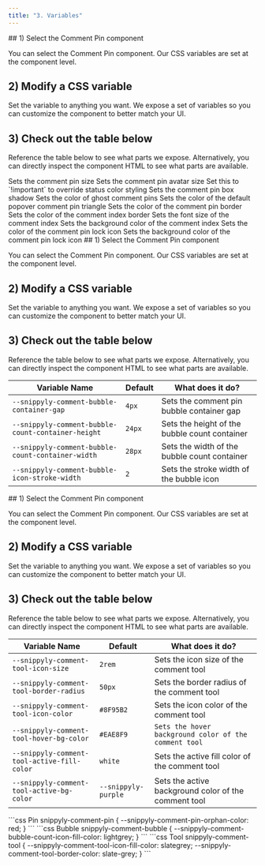 ```yaml
---
title: "3. Variables"
---
```



<Tabs>
<Tab title="Pin">
## 1) Select the Comment Pin component

You can select the Comment Pin component.
Our CSS variables are set at the component level.

## 2) Modify a CSS variable
Set the variable to anything you want.
We expose a set of variables so you can customize the component to better match your UI.

## 3) Check out the table below

Reference the table below to see what parts we expose.
Alternatively, you can directly inspect the component HTML to see what parts are available.

<ResponseField name="--snippyly-comment-pin-size" default="2.5rem">
Sets the comment pin size
</ResponseField>

<ResponseField name="--snippyly-comment-pin-avatar-size" default="1.5rem">
Sets the comment pin avatar size
</ResponseField>

<ResponseField name="--snippyly-comment-pin-bg-color" default="--snippyly-purple">
Set this to `!important` to override status color styling
</ResponseField>

<ResponseField name="--snippyly-comment-pin-box-shadow" default="0px 8px 16px -8px rgba(15, 15, 15, 0.1)">
Sets the comment pin box shadow
</ResponseField>

<ResponseField name="--snippyly-comment-pin-ghost-color" default="--snippyly-grey-3-color">
Sets the color of ghost comment pins
</ResponseField>

<ResponseField name="--snippyly-comment-pin-popover-color" default="#a259fe">
Sets the color of the default popover comment pin triangle
</ResponseField>

<ResponseField name="--snippyly-comment-pin-border" default="2px solid white">
Sets the color of the comment pin border
</ResponseField>

<ResponseField name="--snippyly-comment-pin-index-border" default="1px solid rgb(210, 210, 210)">
Sets the color of the comment index border
</ResponseField>

<ResponseField name="--snippyly-comment-pin-index-font-size" default="0.55rem">
Sets the font size of the comment index
</ResponseField>

<ResponseField name="--snippyly-comment-pin-index-bg" default="white">
Sets the background color of the comment index
</ResponseField>

<ResponseField name="--snippyly-internal-lock-icon-color" default="white">
Sets the color of the comment pin lock icon
</ResponseField>

<ResponseField name="--snippyly-internal-lock-bg-color" default="grey">
Sets the background color of the comment pin lock icon
</ResponseField>


</Tab>

<Tab title="Bubble">
## 1) Select the Comment Pin component

You can select the Comment Pin component.
Our CSS variables are set at the component level.

## 2) Modify a CSS variable
Set the variable to anything you want.
We expose a set of variables so you can customize the component to better match your UI.

## 3) Check out the table below

Reference the table below to see what parts we expose.
Alternatively, you can directly inspect the component HTML to see what parts are available.

|Variable Name	|Default	|What does it do?|
|---------------|-----------|----------------|
|`--snippyly-comment-bubble-container-gap`|`4px`|Sets the comment pin bubble container gap|
|`--snippyly-comment-bubble-count-container-height`|`24px`|Sets the height of the bubble count container|
|`--snippyly-comment-bubble-count-container-width`|`28px`|Sets the width of the bubble count container|
|`--snippyly-comment-bubble-icon-stroke-width`|`2`|Sets the stroke width of the bubble icon|

</Tab>

<Tab title="Tool">
## 1) Select the Comment Pin component

You can select the Comment Pin component.
Our CSS variables are set at the component level.

## 2) Modify a CSS variable
Set the variable to anything you want.
We expose a set of variables so you can customize the component to better match your UI.

## 3) Check out the table below

Reference the table below to see what parts we expose.
Alternatively, you can directly inspect the component HTML to see what parts are available.

|Variable Name	|Default	|What does it do?|
|---------------|-----------|----------------|
|`--snippyly-comment-tool-icon-size`|`2rem`|Sets the icon size of the comment tool|
|`--snippyly-comment-tool-border-radius`|`50px`|Sets the border radius of the comment tool|
|`--snippyly-comment-tool-icon-color`|`#8F95B2`|Sets the icon color of the comment tool|
|`--snippyly-comment-tool-hover-bg-color`|`#EAE8F9`|`Sets the hover background color of the comment tool`|
|`--snippyly-comment-tool-active-fill-color`|`white`|Sets the active fill color of the comment tool|
|`--snippyly-comment-tool-active-bg-color`|`--snippyly-purple`|Sets the active background color of the comment tool|

</Tab>
</Tabs>

<RequestExample>
```css Pin
snippyly-comment-pin {
  --snippyly-comment-pin-orphan-color: red;
}
```
```css Bubble
snippyly-comment-bubble {
  --snippyly-comment-bubble-count-icon-fill-color: lightgrey;
}
```
```css Tool
snippyly-comment-tool {
  --snippyly-comment-tool-icon-fill-color: slategrey;
  --snippyly-comment-tool-border-color: slate-grey;
}
```

</RequestExample>